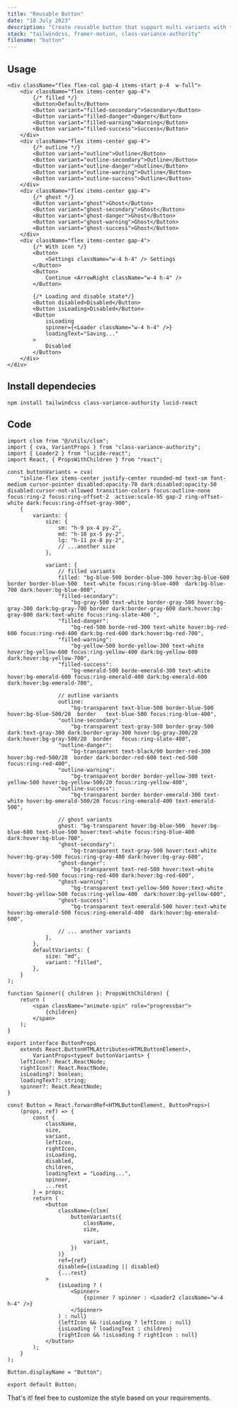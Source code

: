```yaml
---
title: "Reusable Button"
date: "18 July 2023"
description: "Create reusable button that support multi variants with tailwindcss & class-variance-authority"
stack: "tailwindcss, framer-motion, class-variance-authority"
filename: "button"
---
```


## Usage

```tsx
<div className="flex flex-col gap-4 items-start p-4  w-full">
    <div className="flex items-center gap-4">
        {/* filled */}
        <Button>Default</Button>
        <Button variant="filled-secondary">Secondary</Button>
        <Button variant="filled-danger">Danger</Button>
        <Button variant="filled-warning">Warning</Button>
        <Button variant="filled-success">Success</Button>
    </div>
    <div className="flex items-center gap-4">
        {/* outline */}
        <Button variant="outline">Outline</Button>
        <Button variant="outline-secondary">Outline</Button>
        <Button variant="outline-danger">Outline</Button>
        <Button variant="outline-warning">Outline</Button>
        <Button variant="outline-success">Outline</Button>
    </div>
    <div className="flex items-center gap-4">
        {/* ghost */}
        <Button variant="ghost">Ghost</Button>
        <Button variant="ghost-secondary">Ghost</Button>
        <Button variant="ghost-danger">Ghost</Button>
        <Button variant="ghost-warning">Ghost</Button>
        <Button variant="ghost-success">Ghost</Button>
    </div>
    <div className="flex items-center gap-4">
        {/* With icon */}
        <Button>
            <Settings className="w-4 h-4" /> Settings
        </Button>
        <Button>
            Continue <ArrowRight className="w-4 h-4" />
        </Button>

        {/* Loading and disable state*/}
        <Button disabled>Disabled</Button>
        <Button isLoading>Disabled</Button>
        <Button
            isLoading
            spinner={<Loader className="w-4 h-4" />}
            loadingText="Saving..."
        >
            Disabled
        </Button>
    </div>
</div>
```

<Container>
    <PreviewButton />
</Container>

## Install dependecies

```terminal
npm install tailwindcss class-variance-authority lucid-react
```

## Code

```tsx
import clsm from "@/utils/clsm";
import { cva, VariantProps } from "class-variance-authority";
import { Loader2 } from "lucide-react";
import React, { PropsWithChildren } from "react";

const buttonVariants = cva(
    "inline-flex items-center justify-center rounded-md text-sm font-medium cursor-pointer disabled:opacity-70 dark:disabled:opacity-50 disabled:cursor-not-allowed transition-colors focus:outline-none focus:ring-2 focus:ring-offset-2  active:scale-95 gap-2 ring-offset-white dark:focus:ring-offset-gray-900",
    {
        variants: {
            size: {
                sm: "h-9 px-4 py-2",
                md: "h-10 px-5 py-2",
                lg: "h-11 px-8 py-2",
                // ...another size
            },

            variant: {
                // filled variants
                filled: "bg-blue-500 border-blue-300 hover:bg-blue-600  border border-blue-500  text-white focus:ring-blue-400  dark:bg-blue-700 dark:hover:bg-blue-800",
                "filled-secondary":
                    "bg-gray-500 text-white border-gray-500 hover:bg-gray-300 dark:bg-gray-700 border dark:border-gray-600 dark:hover:bg-gray-800 dark:text-white focus:ring-slate-400 ",
                "filled-danger":
                    "bg-red-500 borde-red-300 text-white hover:bg-red-600 focus:ring-red-400 dark:bg-red-600 dark:hover:bg-red-700",
                "filled-warning":
                    "bg-yellow-500 borde-yellow-300 text-white hover:bg-yellow-600 focus:ring-yellow-400 dark:bg-yellow-600 dark:hover:bg-yellow-700",
                "filled-success":
                    "bg-emerald-500 borde-emerald-300 text-white hover:bg-emerald-600 focus:ring-emerald-400 dark:bg-emerald-600 dark:hover:bg-emerald-700",

                // outline variants
                outline:
                    "bg-transparent text-blue-500 border-blue-500 hover:bg-blue-500/20  border   text-blue-500 focus:ring-blue-400",
                "outline-secondary":
                    "bg-transparent text-gray-500 border-gray-500 dark:text-gray-300 dark:border-gray-300 hover:bg-gray-300/20 dark:hover:bg-gray-500/20  border   focus:ring-slate-400",
                "outline-danger":
                    "bg-transparent text-black/90 border-red-300 hover:bg-red-500/20  border dark:border-red-600 text-red-500  focus:ring-red-400",
                "outline-warning":
                    "bg-transparent border border-yellow-300 text-yellow-500 hover:bg-yellow-500/20 focus:ring-yellow-400",
                "outline-success":
                    "bg-transparent border border-emerald-300 text-white hover:bg-emerald-500/20 focus:ring-emerald-400 text-emerald-500",

                // ghost variants
                ghost: "bg-transparent hover:bg-blue-500  hover:bg-blue-600 text-blue-500 hover:text-white focus:ring-blue-400  dark:hover:bg-blue-700",
                "ghost-secondary":
                    "bg-transparent text-gray-500 hover:text-white  hover:bg-gray-500 focus:ring-gray-400 dark:hover:bg-gray-600",
                "ghost-danger":
                    "bg-transparent text-red-500 hover:text-white  hover:bg-red-500 focus:ring-red-400 dark:hover:bg-red-600",
                "ghost-warning":
                    "bg-transparent text-yellow-500 hover:text-white hover:bg-yellow-500 focus:ring-yellow-400  dark:hover:bg-yellow-600",
                "ghost-success":
                    "bg-transparent text-emerald-500 hover:text-white hover:bg-emerald-500 focus:ring-emerald-400  dark:hover:bg-emerald-600",

                // ... another variants
            },
        },
        defaultVariants: {
            size: "md",
            variant: "filled",
        },
    }
);

function Spinner({ children }: PropsWithChildren) {
    return (
        <span className="animate-spin" role="progressbar">
            {children}
        </span>
    );
}

export interface ButtonProps
    extends React.ButtonHTMLAttributes<HTMLButtonElement>,
        VariantProps<typeof buttonVariants> {
    leftIcon?: React.ReactNode;
    rightIcon?: React.ReactNode;
    isLoading?: boolean;
    loadingText?: string;
    spinner?: React.ReactNode;
}

const Button = React.forwardRef<HTMLButtonElement, ButtonProps>(
    (props, ref) => {
        const {
            className,
            size,
            variant,
            leftIcon,
            rightIcon,
            isLoading,
            disabled,
            children,
            loadingText = "Loading...",
            spinner,
            ...rest
        } = props;
        return (
            <button
                className={clsm(
                    buttonVariants({
                        className,
                        size,

                        variant,
                    })
                )}
                ref={ref}
                disabled={isLoading || disabled}
                {...rest}
            >
                {isLoading ? (
                    <Spinner>
                        {spinner ? spinner : <Loader2 className="w-4 h-4" />}
                    </Spinner>
                ) : null}
                {leftIcon && !isLoading ? leftIcon : null}
                {isLoading ? loadingText : children}
                {rightIcon && !isLoading ? rightIcon : null}
            </button>
        );
    }
);

Button.displayName = "Button";

export default Button;
```

That's it! feel free to customize the style based on your requirements.
